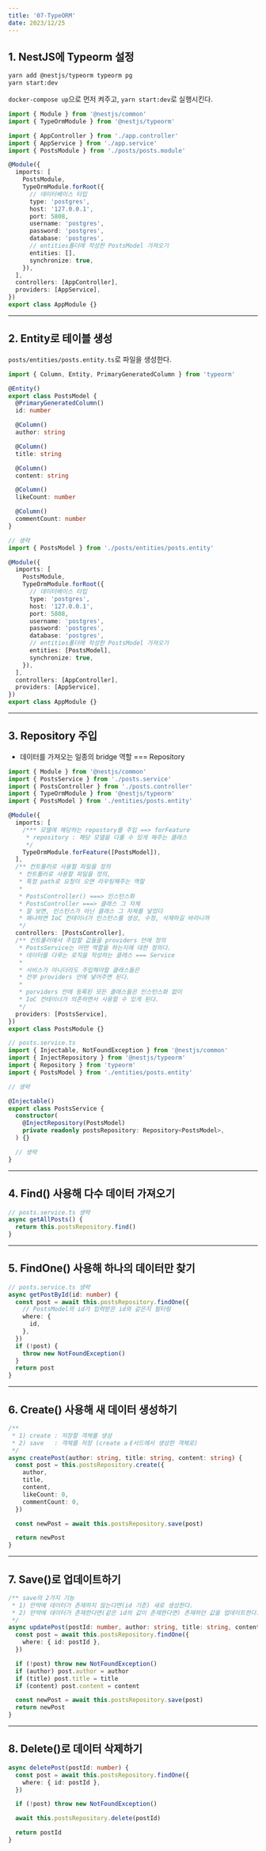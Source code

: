 ```yaml
---
title: '07-TypeORM'
date: 2023/12/25
---
```


## 1. NestJS에 Typeorm 설정

```bash
yarn add @nestjs/typeorm typeorm pg
yarn start:dev
```

`docker-compose up`으로 먼저 켜주고, `yarn start:dev`로 실행시킨다.

```ts app.module.ts
import { Module } from '@nestjs/common'
import { TypeOrmModule } from '@nestjs/typeorm'

import { AppController } from './app.controller'
import { AppService } from './app.service'
import { PostsModule } from './posts/posts.module'

@Module({
  imports: [
    PostsModule,
    TypeOrmModule.forRoot({
      // 데이터베이스 타입
      type: 'postgres',
      host: '127.0.0.1',
      port: 5808,
      username: 'postgres',
      password: 'postgres',
      database: 'postgres',
      // entities폴더에 작성한 PostsModel 가져오기
      entities: [],
      synchronize: true,
    }),
  ],
  controllers: [AppController],
  providers: [AppService],
})
export class AppModule {}
```

---

## 2. Entity로 테이블 생성

`posts/entities/posts.entity.ts`로 파일을 생성한다.

```ts posts.entity.ts
import { Column, Entity, PrimaryGeneratedColumn } from 'typeorm'

@Entity()
export class PostsModel {
  @PrimaryGeneratedColumn()
  id: number

  @Column()
  author: string

  @Column()
  title: string

  @Column()
  content: string

  @Column()
  likeCount: number

  @Column()
  commentCount: number
}
```

```ts app.module.ts
// 생략
import { PostsModel } from './posts/entities/posts.entity'

@Module({
  imports: [
    PostsModule,
    TypeOrmModule.forRoot({
      // 데이터베이스 타입
      type: 'postgres',
      host: '127.0.0.1',
      port: 5808,
      username: 'postgres',
      password: 'postgres',
      database: 'postgres',
      // entities폴더에 작성한 PostsModel 가져오기
      entities: [PostsModel],
      synchronize: true,
    }),
  ],
  controllers: [AppController],
  providers: [AppService],
})
export class AppModule {}
```

---

## 3. Repository 주입

- 데이터를 가져오는 일종의 bridge 역할 === Repository

```ts posts.module.ts
import { Module } from '@nestjs/common'
import { PostsService } from './posts.service'
import { PostsController } from './posts.controller'
import { TypeOrmModule } from '@nestjs/typeorm'
import { PostsModel } from './entities/posts.entity'

@Module({
  imports: [
    /*** 모델에 해당하는 repostory를 주입 ==> forFeature
     * repository : 해당 모델을 다룰 수 있게 해주는 클래스
     */
    TypeOrmModule.forFeature([PostsModel]),
  ],
  /** 컨트롤러로 사용할 파일을 정의
   * 컨트롤러로 사용할 파일을 정의,
   * 특정 path로 요청이 오면 라우팅해주는 역할
   *
   * PostsController() ===> 인스턴스화
   * PostsController ===> 클래스 그 자체
   * 잘 보면, 인스턴스가 아닌 클래스 그 자체를 넣었다
   * 왜냐하면 IoC 컨테이너가 인스턴스를 생성, 수정, 삭제하길 바라니까
   */
  controllers: [PostsController],
  /** 컨트롤러에서 주입할 값들을 providers 안에 정의
   * PostsService는 어떤 역할을 하는지에 대한 정의다.
   * 데이터를 다루는 로직을 작성하는 클래스 === Service
   *
   * 서비스가 아니더라도 주입해야할 클래스들은
   * 전부 providers 안에 넣어주면 된다.
   *
   * porviders 안에 등록된 모든 클래스들은 인스턴스화 없이
   * IoC 컨테이너가 의존하면서 사용할 수 있게 된다.
   */
  providers: [PostsService],
})
export class PostsModule {}
```

```ts posts.service.ts
// posts.service.ts
import { Injectable, NotFoundException } from '@nestjs/common'
import { InjectRepository } from '@nestjs/typeorm'
import { Repository } from 'typeorm'
import { PostsModel } from './entities/posts.entity'

// 생략

@Injectable()
export class PostsService {
  constructor(
    @InjectRepository(PostsModel)
    private readonly postsRepository: Repository<PostsModel>,
  ) {}

  // 생략
}
```

---

## 4. Find() 사용해 다수 데이터 가져오기

```ts posts.service.ts
// posts.service.ts 생략
async getAllPosts() {
  return this.postsRepository.find()
}
```

---

## 5. FindOne() 사용해 하나의 데이터만 찾기

```ts posts.service.ts
// posts.service.ts 생략
async getPostById(id: number) {
  const post = await this.postsRepository.findOne({
    // PostsModel의 id가 입력받은 id와 같은지 필터링
    where: {
      id,
    },
  })
  if (!post) {
    throw new NotFoundException()
  }
  return post
}
```

---

## 6. Create() 사용해 새 데이터 생성하기

```ts posts.service.ts
/**
 * 1) create : 저장할 객체를 생성
 * 2) save   : 객체를 저장 (create aㅔ서드에서 생성한 객체로)
 */
async createPost(author: string, title: string, content: string) {
  const post = this.postsRepository.create({
    author,
    title,
    content,
    likeCount: 0,
    commentCount: 0,
  })

  const newPost = await this.postsRepository.save(post)

  return newPost
}
```

---

## 7. Save()로 업데이트하기

```ts posts.service.ts
/** save의 2가지 기능
 * 1) 만약에 데이터가 존재하지 않는다면(id 기준) 새로 생성한다.
 * 2) 만약에 데이터가 존재한다면(같은 id의 값이 존재한다면) 존재하던 값을 업데이트한다.
 */
async updatePost(postId: number, author: string, title: string, content: string) {
  const post = await this.postsRepository.findOne({
    where: { id: postId },
  })

  if (!post) throw new NotFoundException()
  if (author) post.author = author
  if (title) post.title = title
  if (content) post.content = content

  const newPost = await this.postsRepository.save(post)
  return newPost
}
```

---

## 8. Delete()로 데이터 삭제하기

```ts
async deletePost(postId: number) {
  const post = await this.postsRepository.findOne({
    where: { id: postId },
  })

  if (!post) throw new NotFoundException()

  await this.postsRepository.delete(postId)

  return postId
}
```
